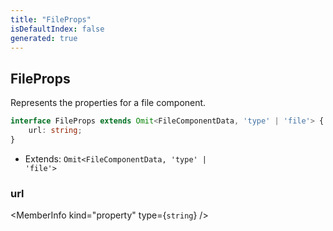 ```yaml
---
title: "FileProps"
isDefaultIndex: false
generated: true
---
```



<!-- This file was generated from the CommandKit source. Do not modify. Instead, re-run the "docgen" script -->


## FileProps

<GenerationInfo sourceFile="packages/commandkit/src/components/display/file.ts" sourceLine="6" packageName="commandkit" />

Represents the properties for a file component.

```ts title="Signature"
interface FileProps extends Omit<FileComponentData, 'type' | 'file'> {
    url: string;
}
```
* Extends: <code>Omit&#60;FileComponentData, 'type' | 'file'&#62;</code>



<div className="members-wrapper">

### url

<MemberInfo kind="property" type={`string`}   />




</div>

